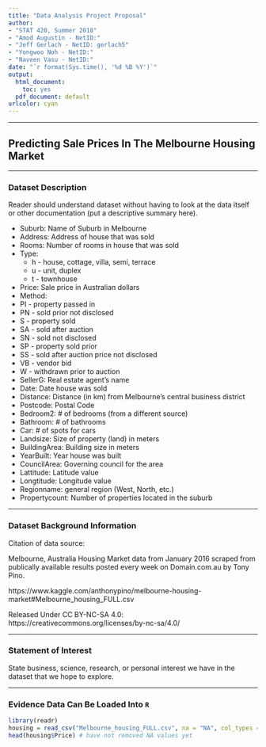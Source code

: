 ```yaml
---
title: "Data Analysis Project Proposal"
author:
- "STAT 420, Summer 2018"
- "Amod Augustin - NetID:"
- "Jeff Gerlach - NetID: gerlach5"
- "Yongwoo Noh - NetID:"
- "Naveen Vasu - NetID:"
date: "`r format(Sys.time(), '%d %B %Y')`"
output:
  html_document: 
    toc: yes
  pdf_document: default
urlcolor: cyan
---
```


***

## Predicting Sale Prices In The Melbourne Housing Market

***

### Dataset Description

Reader should understand dataset without having to look at the data itself or other documentation (put a descriptive summary here).
 
 * Suburb: Name of Suburb in Melbourne
 * Address: Address of house that was sold
 * Rooms: Number of rooms in house that was sold
 * Type: 
    + h - house, cottage, villa, semi, terrace
    + u - unit, duplex
    + t - townhouse
 * Price: Sale price in Australian dollars
 * Method: 
  + PI - property passed in
  + PN - sold prior not disclosed
  + S - property sold
  + SA - sold after auction
  + SN - sold not disclosed
  + SP - property sold prior
  + SS - sold after auction price not disclosed
  + VB - vendor bid
  + W - withdrawn prior to auction
 * SellerG: Real estate agent's name
 * Date: Date house was sold
 * Distance: Distance (in km) from Melbourne's central business district
 * Postcode: Postal Code
 * Bedroom2: # of bedrooms (from a different source)
 * Bathroom: # of bathrooms
 * Car: # of spots for cars
 * Landsize: Size of property (land) in meters
 * BuildingArea: Building size in meters
 * YearBuilt: Year house was built
 * CouncilArea: Governing council for the area
 * Lattitude: Latitude value
 * Longtitude: Longitude value
 * Regionname: general region (West, North, etc.)
 * Propertycount: Number of properties located in the suburb

***

### Dataset Background Information

Citation of data source:

Melbourne, Australia Housing Market data from January 2016 scraped from publically available results posted every week on Domain.com.au by Tony Pino.

https://www.kaggle.com/anthonypino/melbourne-housing-market#Melbourne_housing_FULL.csv

Released Under CC BY-NC-SA 4.0:
https://creativecommons.org/licenses/by-nc-sa/4.0/

***

### Statement of Interest

State business, science, research, or personal interest we have in the dataset that we hope to explore.

***

### Evidence Data Can Be Loaded Into `R`

```r
library(readr)
housing = read_csv("Melbourne_housing_FULL.csv", na = "NA", col_types = cols(BuildingArea = col_number(), Landsize = col_number(), Price = col_number(), Propertycount = col_number(), Date = col_date(format = "%d/%m/%Y")))
head(housing$Price) # have not removed NA values yet
```
 
 